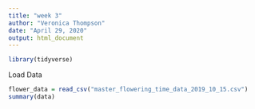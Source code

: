 ```yaml
---
title: "week 3"
author: "Veronica Thompson"
date: "April 29, 2020"
output: html_document
---
```


```r
library(tidyverse)
```

Load Data
```r
flower_data = read_csv("master_flowering_time_data_2019_10_15.csv")
summary(data)
```

